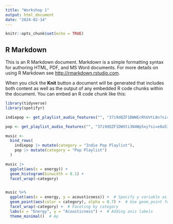 ```yaml
---
title: "Workshop 1"
output: html_document
date: "2024-02-14"
---
```


```r
knitr::opts_chunk$set(echo = TRUE)
```

## R Markdown

This is an R Markdown document. Markdown is a simple formatting syntax for authoring HTML, PDF, and MS Word documents. For more details on using R Markdown see <http://rmarkdown.rstudio.com>.

When you click the **Knit** button a document will be generated that includes both content as well as the output of any embedded R code chunks within the document. You can embed an R code chunk like this:

```r
library(tidyverse)
library(spotifyr)

indiepop <- get_playlist_audio_features("", "37i9dQZF1DWWEcRhUVtL8n?si=8549c3d965e4458c&nd=1&dlsi=7e635eb660464a36")

pop <- get_playlist_audio_features("", "37i9dQZF1DWXti3N4Wp5xy?si=e0a5344cb1b545c5&nd=1&dlsi=61886b9565ee4c74")

music <-
  bind_rows(
    indiepop |> mutate(category = "Indie Pop Playlist"),
    pop |> mutate(category = "Pop Playlist")
  )

music |>
  ggplot(aes(x = energy)) +
  geom_histogram(binwidth = 0.1) +
  facet_wrap(~category)


music %>%
  ggplot(aes(x = energy, y = acousticness)) +  # Specify y variable as well
  geom_point(aes(color = category), alpha = 0.7) +  # Use geom_point for scatterplot, add color aesthetics for category
  facet_wrap(~category) +  # Faceting by category
  labs(x = "Energy", y = "Acousticness") +  # Adding axis labels
  theme_minimal()  # Ap
```

```r
```
